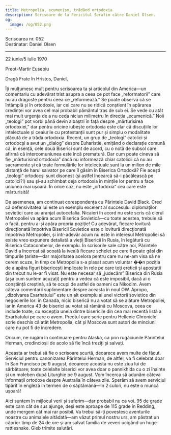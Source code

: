 ```yaml
---
title: Metropolia, ecumenism, trădând ortodoxia
description: Scrisoare de la Fericitul Serafim către Daniel Olsen.
og:
  image: /og/052.png
---
```


<div style={{textAlign:'right', fontFamily:'monospace'}}>Scrisoarea nr. 052</div>
<div style={{textAlign:'left', fontFamily:'monospace'}}>Destinatar: Daniel Olsen</div>

---

22 iunie/5 iulie 1970

Preot-Martir Eusebiu

Dragă Frate în Hristos, Daniel,

Îți mulțumesc mult pentru scrisoarea ta și articolul din America—un comentariu cu adevărat trist asupra a ceea ce pot face „reformatorii” care nu au dragoste pentru ceea ce „reformează.” Se poate observa că se întâmplă și în ortodoxie, iar cei care nu se ridică conștient în apărarea credinței vor avea cel mai probabil pământul tras de sub ei. Se vede cu atât mai mult urgența de a nu ceda niciun milimetru în direcția „ecumenică.” Noii „teologi” pot vorbi până devin albaștri în față despre „mărturisirea ortodoxiei,” dar pentru oricine iubește ortodoxia este clar că discuțiile lor intelectuale și ceaiurile cu protestanții sunt pur și simplu o modalitate plăcută de a trăda ortodoxia. Recent, un grup de „teologi” catolici și ortodocși a avut un „dialog” despre Euharistie, emițând o declarație comună că, în esență, cele două Biserici sunt de acord, cu o notă de subsol care afirmă că intercomuniunea este încă prematură. Dar cum poate cineva să fie „mărturisind ortodoxia” dacă nu informează chiar catolicii că nu au sacramente și că toate formulările lor intelectuale sunt la un milion de mile distanță de harul salvator pe care îl găsim în Biserica Ortodoxă? Fie acești „teologi” ortodocși sunt disonest (și astfel încearcă să-i păcălească pe catolici?!) sau și-au schimbat deja ortodoxia în mințile lor pentru a face uniunea mai ușoară. În orice caz, nu este „ortodoxia” cea care este mărturisită!

De asemenea, am continuat corespondența cu Părintele David Black. Cred că defensivitatea lui este un exemplu excelent al succesului diplomaților sovietici care au aranjat autocefalia. Nicaieri în acord nu este scris că clerul Metropoliei va apăra acum Biserica Sovietică—cu toate acestea, trebuie să o facă, pentru a-și apăra propria poziție! Cu adevărat, fiecare lovitură direcționată împotriva Bisericii Sovietice este o lovitură direcționată împotriva Metropoliei, și într-adevăr acum nu este în interesul Metropoliei să existe vreo expunere detaliată a vieții Bisericii în Rusia, în legătură cu Biserica Catacombelor, de exemplu. În scrisorile sale către noi, Părintele David a încercat să scoată la iveală fiecare schelet pe care îl poate găsi din timpurile țariste—dar majoritatea acelora pentru care nu ne-am visa să ne cerem scuze, în timp ce Metropolia s-a plasat acum voluntar ��n poziția de a apăra figuri bisericești implicate în rele pe care toți ereticii și apostatii din trecut nu le-ar fi visat. Nu este necesar să „judecăm” Biserica din Rusia (așa cum suntem acuzați) pentru a vedea că este imposibil, dacă ai o conștiință creștină, să te ocupi de astfel de oameni ca Nikodim. Avem câteva comentarii suplimentare despre aceasta în noul OW. Apropo, „dizolvarea Exarhatului” este un alt exemplu al unei victorii sovietice din negocierile lor: în Canada, nicio biserică nu a votat să se alăture Metropoliei, iar în America 43 de biserici au votat să rămână cu Moscova, ceea ce include toate, cu excepția uneia dintre bisericile din cea mai recentă listă a Exarhatului pe care o avem. Preotul care scrie pentru Hellenic Chronicle scrie deschis că atât Metropolia, cât și Moscova sunt autori de minciuni care nu pot fi de încredere.

Oricum, ne rugăm în continuare pentru Alaska, ca prin rugăciunile Părintelui Herman, credincioșii de acolo să fie încă treziți și salvați.

Aceasta ar trebui să fie o scrisoare scurtă, deoarece avem multe de făcut. Serviciul pentru canonizarea Părintelui Herman, de altfel, va fi celebrat doar în San Francisco pe 9 august, deoarece aceasta nu este ziua lui de sărbătoare; toate celelalte biserici vor avea doar o pannikhida cu o zi înainte și un moleben după Liturghie pe 9 august. Vom încerca să adunăm câteva informații ortodoxe despre Australia în câteva zile. Sperăm să avem serviciul tipărit în engleză în termen de o săptămână—în 2 culori, nu este o muncă ușoară!

Aici suntem în mijlocul verii și suferim—dar probabil nu ca voi. 95 de grade este cam cât de sus ajunge, deși este aproape de 115 grade în Redding, unde mergem cât mai rar posibil. Va trebui să-ți povestesc aventurile noastre cu animalele altădată—am văzut primul nostru urs, am păstrat un căprior timp de 24 de ore și am salvat familia de veveri ucigând un huge rattlesnake. Gleb trimite salutări.

